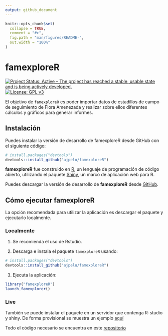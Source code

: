 ```yaml
---
output: github_document
---
```


<!-- README.md is generated from README.Rmd. Please edit that file -->

```r
knitr::opts_chunk$set(
  collapse = TRUE,
  comment = "#>",
  fig.path = "man/figures/README-",
  out.width = "100%"
)
```

# famexploreR

<!-- badges: start -->
[![Project Status: Active – The project has reached a stable, usable
state and is being actively
developed.](https://www.repostatus.org/badges/latest/active.svg)](https://www.repostatus.org/#active)
[![License: GPL
v3](https://img.shields.io/badge/License-GPLv3-blue.svg)](https://www.gnu.org/licenses/gpl-3.0)
<!-- badges: end -->

El objetivo de `famexploreR` es poder importar datos de estadillos de campo de seguimiento de Flora Amenezada y realizar sobre ellos diferentes cálculos y gráficos para generar informes. 

## Instalación 

Puedes instalar la versión de desarrollo de famexploreR desde GitHub con el siguiente código:

``` r
# install.packages("devtools")
devtools::install_github("ajpelu/famexploreR")
```

**famexploreR** fue construido en [R](https://www.r-project.org), un lenguaje de programación de código abierto, utilizando el paquete [Shiny](https://shiny.rstudio.com), un marco de aplicación web para R.

Puedes descargar la versión de desarrollo de **famexploreR** desde [GitHub](https://github.com/ajpelu/famexploreR).


## Cómo ejecutar famexploreR

La opción recomendada para utilizar la aplicación es descargar el paquete y ejecutarlo localmente. 

### Localmente

1. Se recomienda el uso de Rstudio.

2. Descarga e instala el paquete `famexploreR` usando:

``` r
# install.packages("devtools")
devtools::install_github("ajpelu/famexploreR")
```

3. Ejecuta la aplicación:

```r
library("famexploreR")
launch_famexplorer()
```

### Live 

También se puede instalar el paquete en un servidor que contenga R-studio y shiny. De forma provisional se muestra un ejemplo [aquí](http://vlab.iecolab.es/ajpelu/famexploreR/)

Todo el código necesario se encuentra en este [repositorio](https://github.com/ajpelu/famexploreR)

